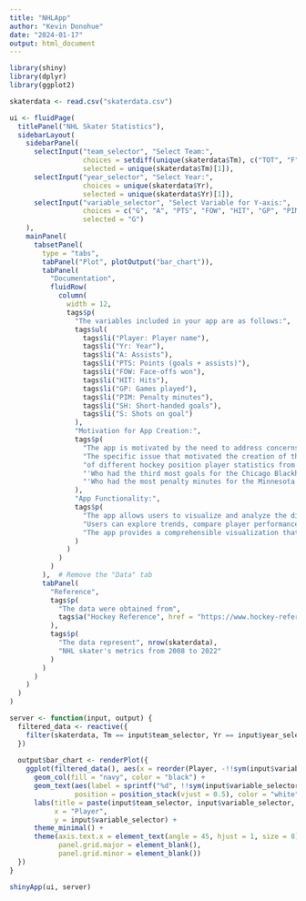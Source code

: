 ---
title: "NHLApp"
author: "Kevin Donohue"
date: "2024-01-17"
output: html_document
---


```{r}
library(shiny)
library(dplyr)
library(ggplot2)

skaterdata <- read.csv("skaterdata.csv")

ui <- fluidPage(
  titlePanel("NHL Skater Statistics"),
  sidebarLayout(
    sidebarPanel(
      selectInput("team_selector", "Select Team:",
                  choices = setdiff(unique(skaterdata$Tm), c("TOT", "F", "D")),
                  selected = unique(skaterdata$Tm)[1]),
      selectInput("year_selector", "Select Year:",
                  choices = unique(skaterdata$Yr),
                  selected = unique(skaterdata$Yr)[1]),
      selectInput("variable_selector", "Select Variable for Y-axis:",
                  choices = c("G", "A", "PTS", "FOW", "HIT", "GP", "PIM", "SH", "S"),
                  selected = "G")
    ),
    mainPanel(
      tabsetPanel(
        type = "tabs",
        tabPanel("Plot", plotOutput("bar_chart")),
        tabPanel(
          "Documentation",
          fluidRow(
            column(
              width = 12,
              tags$p(
                "The variables included in your app are as follows:",
                tags$ul(
                  tags$li("Player: Player name"),
                  tags$li("Yr: Year"),
                  tags$li("A: Assists"),
                  tags$li("PTS: Points (goals + assists)"),
                  tags$li("FOW: Face-offs won"),
                  tags$li("HIT: Hits"),
                  tags$li("GP: Games played"),
                  tags$li("PIM: Penalty minutes"),
                  tags$li("SH: Short-handed goals"),
                  tags$li("S: Shots on goal")
                ),
                "Motivation for App Creation:",
                tags$p(
                  "The app is motivated by the need to address concerns about the misrepresentation of data in the NHL app. ",
                  "The specific issue that motivated the creation of this app include exploring the distributions ",
                  "of different hockey position player statistics from 2008 to 2022. This app can help answer questions like, ",
                  "'Who had the third most goals for the Chicago Blackhawks in 2013?' or, ",
                  "'Who had the most penalty minutes for the Minnesota Wild in 2009?'"
                ),
                "App Functionality:",
                tags$p(
                  "The app allows users to visualize and analyze the distributions of various hockey statistics for different players and teams. ",
                  "Users can explore trends, compare player performances, and answer specific questions related to player production. ",
                  "The app provides a comprehensible visualization that enables users to interact with the data to choose specific teams and years. "
                )
              )
            )
          )
        ),  # Remove the "Data" tab
        tabPanel(
          "Reference",
          tags$p(
            "The data were obtained from",
            tags$a("Hockey Reference", href = "https://www.hockey-reference.com/"), "."
          ),
          tags$p(
            "The data represent", nrow(skaterdata),
            "NHL skater's metrics from 2008 to 2022"
          )
        )
      )
    )
  )
)

server <- function(input, output) {
  filtered_data <- reactive({
    filter(skaterdata, Tm == input$team_selector, Yr == input$year_selector, !!sym(input$variable_selector) != 0)
  })
  
  output$bar_chart <- renderPlot({
    ggplot(filtered_data(), aes(x = reorder(Player, -!!sym(input$variable_selector)), y = !!sym(input$variable_selector))) +
      geom_col(fill = "navy", color = "black") +
      geom_text(aes(label = sprintf("%d", !!sym(input$variable_selector))),
                position = position_stack(vjust = 0.5), color = "white", size = 3) +  
      labs(title = paste(input$team_selector, input$variable_selector, "by Player in", input$year_selector),
           x = "Player",
           y = input$variable_selector) +
      theme_minimal() +
      theme(axis.text.x = element_text(angle = 45, hjust = 1, size = 8), 
            panel.grid.major = element_blank(),  
            panel.grid.minor = element_blank())  
  })
}

shinyApp(ui, server)

```

